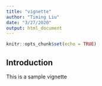 ```yaml
---
title: "vignette"
author: "Timing Liu"
date: "3/27/2020"
output: html_document
---
```


```r
knitr::opts_chunk$set(echo = TRUE)
```

## Introduction
This is a sample vignette
